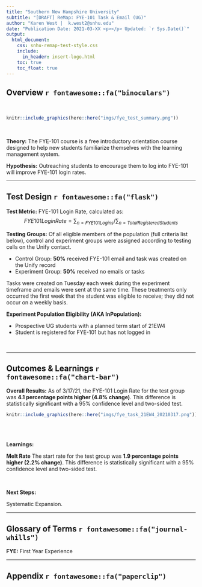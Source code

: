 ```yaml
---
title: "Southern New Hampshire University"
subtitle: "[DRAFT] ReMap: FYE-101 Task & Email (UG)"
author: "Karen West |  k.west2@snhu.edu"
date: "Publication Date: 2021-03-XX <p></p> Updated: `r Sys.Date()`"
output:
  html_document: 
    css: snhu-remap-test-style.css
    include:
      in_header: insert-logo.html
    toc: true
    toc_float: true
---
```


## Overview `r fontawesome::fa("binoculars")`
<br>

```r
knitr::include_graphics(here::here("imgs/fye_test_summary.png"))
```

<br>

__Theory:__ The FYE-101 course is a free introductory orientation course designed to help new students familiarize themselves with the learning management system.

__Hypothesis:__ Outreaching students to encourage them to log into FYE-101 will improve FYE-101 login rates.

---


## Test Design `r fontawesome::fa("flask")`

__Test Metric:__ FYE-101 Login Rate, calculated as:
$$FYE101 Login Rate  = \sum_{n=FYE101 Logins} / \sum_{n=Total Registered Students}$$

__Testing Groups:__ Of all eligible members of the population (full criteria list below), control and experiment groups were assigned according to testing cells on the Unify contact.

+ Control Group: **50%** received FYE-101 email and task was created on the Unify record
+ Experiment Group: **50%** received no emails or tasks

Tasks were created on Tuesday each week during the experiment timeframe and emails were sent at the same time. These treatments only occurred the first week that the student was eligible to receive; they did not occur on a weekly basis.

**Experiment Population Eligibility (AKA InPopulation):**

+ Prospective UG students with a planned term start of 21EW4
+ Student is registered for FYE-101 but has not logged in

<br>

---

## Outcomes & Learnings `r fontawesome::fa("chart-bar")`

__Overall Results:__ As of 3/17/21, the FYE-101 Login Rate for the test group was **4.1 percentage points higher (4.8% change)**. This difference is statistically significant with a 95% confidence level and two-sided test.

```r
knitr::include_graphics(here::here("imgs/fye_task_21EW4_20210317.png"))
```
<br>



<br>
__Learnings:__

__Melt Rate__ The start rate for the test group was **1.9 percentage points higher (2.2% change)**. This difference is statistically significant with a 95% confidence level and two-sided test.

<br>

__Next Steps:__

Systematic Expansion.


---

## Glossary of Terms `r fontawesome::fa("journal-whills")`

__FYE:__ First Year Experience

---

## Appendix `r fontawesome::fa("paperclip")`



<br>
<br>